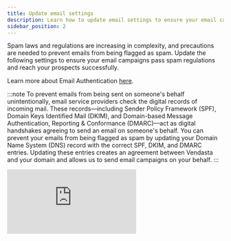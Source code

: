 ```yaml
---
title: Update email settings
description: Learn how to update email settings to ensure your email campaigns pass spam regulations and reach your prospects successfully.
sidebar_position: 2
---
```


Spam laws and regulations are increasing in complexity, and precautions are needed to prevent emails from being flagged as spam. Update the following settings to ensure your email campaigns pass spam regulations and reach your prospects successfully.

Learn more about Email Authentication [here](/marketing/marketing-email-settings/email-authentication).

:::note
To prevent emails from being sent on someone's behalf unintentionally, email service providers check the digital records of incoming mail. These records—including Sender Policy Framework (SPF), Domain Keys Identified Mail (DKIM), and Domain-based Message Authentication, Reporting & Conformance (DMARC)—act as digital handshakes agreeing to send an email on someone's behalf. You can prevent your emails from being flagged as spam by updating your Domain Name System (DNS) record with the correct SPF, DKIM, and DMARC entries. Updating these entries creates an agreement between Vendasta and your domain and allows us to send email campaigns on your behalf.
:::

<div style={{position: "relative", paddingBottom: "56.25%", height: 0}}>
  <iframe 
    style={{position: "absolute", top: 0, left: 0, width: "100%", height: "100%"}} 
    src="https://www.loom.com/embed/fc5735ac6e79472f9c3f0263d81b8a30" 
    frameBorder="0" 
    allowFullScreen
  />
</div>

To update email campaign settings:

1. Go to **Partner Center** > **Marketing** > **[Email Settings](https://partners.vendasta.com/campaign-settings)**.  
2. Enter the correct Email 'Send As' Information for your campaigns. 
   :::note
   **Note:** When a salesperson is assigned to an account, the salesperson's email address and name will be used instead of these settings.
   :::
3. Verify the SPF, DKIM, and DMARC Validations under your domain. A green circle with a checkmark means that the record is validated correctly; a red circle with an exclamation mark means that the record is invalid.
4. For each invalid record, update your DNS record with the correct entries. For assistance, you can contact Support on Demand at support@vendasta.com or your DNS service provider.

![Email settings screenshot](/img/email-settings/email-settings-screenshot.png)

<a 
  style={{
    fontSize: "16px", 
    fontWeight: "bold", 
    color: "#ffffff", 
    backgroundColor: "#33ace2", 
    textDecoration: "none", 
    borderRadius: "5px", 
    padding: "10px 30px 9px 30px", 
    border: "1px solid #33ACE2", 
    display: "inline-block", 
    textAlign: "center"
  }} 
  href="https://partners.vendasta.com/campaign-settings" 
  target="_blank" 
  rel="noopener"
>
  Update settings
</a>

### **Important Notes**

Setting Vendasta as a trusted service provider does not guarantee that emails will not be flagged as spam. To ensure your emails are delivered successfully, check the content and subject lines of your emails. Make sure to avoid:

- Colored text
- Text in all caps
- Attachments
- Exclamation marks
- Promotional words and phrases (such as "make money," "save money," "cheap," and "act now")
- Profanity and explicit content

These may cause your emails to be flagged as spam.

If you do not own a custom domain, consider purchasing one through a domain registrar such as GoDaddy. You can use your custom domain to create and maintain a professional email address.